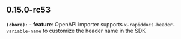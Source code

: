 ## 0.15.0-rc53
**`(chore):`** - **feature**: OpenAPI importer supports `x-rapiddocs-header-variable-name` to customize the header name in the SDK

